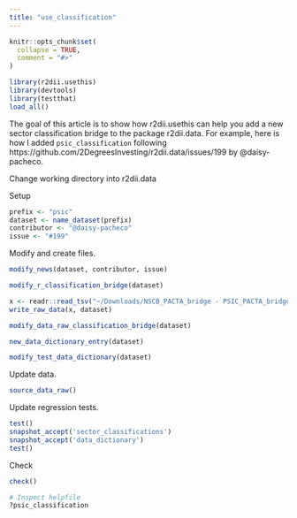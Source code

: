 ```yaml
---
title: "use_classification"
---
```


```r
knitr::opts_chunk$set(
  collapse = TRUE,
  comment = "#>"
)
```

```r
library(r2dii.usethis)
library(devtools)
library(testthat)
load_all()
```

The goal of this article is to show how r2dii.usethis can help you add a new
sector classification bridge to the package r2dii.data. For example, here is how
I added `psic_classification` following
https://github.com/2DegreesInvesting/r2dii.data/issues/199 by \@daisy-pacheco.

Change working directory into r2dii.data

Setup

```r
prefix <- "psic"
dataset <- name_dataset(prefix)
contributor <- "@daisy-pacheco"
issue <- "#199"
```

Modify and create files.

```r
modify_news(dataset, contributor, issue)

modify_r_classification_bridge(dataset)

x <- readr::read_tsv("~/Downloads/NSCB_PACTA_bridge - PSIC_PACTA_bridge.tsv")
write_raw_data(x, dataset)

modify_data_raw_classification_bridge(dataset)

new_data_dictionary_entry(dataset)

modify_test_data_dictionary(dataset)
```

Update data.

```r
source_data_raw()
```

Update regression tests.

```r
test()
snapshot_accept('sector_classifications')
snapshot_accept('data_dictionary')
test()
```

Check

```r
check()

# Inspect helpfile
?psic_classification
```
